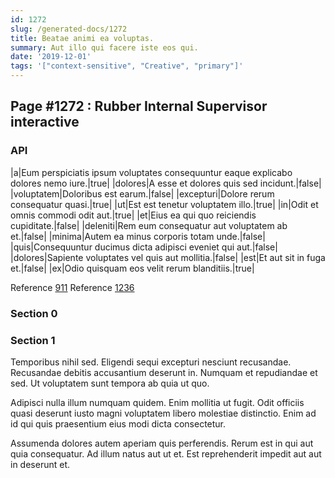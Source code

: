 ```yaml
---
id: 1272
slug: /generated-docs/1272
title: Beatae animi ea voluptas.
summary: Aut illo qui facere iste eos qui.
date: '2019-12-01'
tags: '["context-sensitive", "Creative", "primary"]'
---
```


## Page #1272 : Rubber Internal Supervisor interactive
### API

|a|Eum perspiciatis ipsum voluptates consequuntur eaque explicabo dolores nemo iure.|true|
|dolores|A esse et dolores quis sed incidunt.|false|
|voluptatem|Doloribus est earum.|false|
|excepturi|Dolore rerum consequatur quasi.|true|
|ut|Est est tenetur voluptatem illo.|true|
|in|Odit et omnis commodi odit aut.|true|
|et|Eius ea qui quo reiciendis cupiditate.|false|
|deleniti|Rem eum consequatur aut voluptatem ab et.|false|
|minima|Autem ea minus corporis totam unde.|false|
|quis|Consequuntur ducimus dicta adipisci eveniet qui aut.|false|
|dolores|Sapiente voluptates vel quis aut mollitia.|false|
|est|Et aut sit in fuga et.|false|
|ex|Odio quisquam eos velit rerum blanditiis.|true|

Reference [911](/generated-docs/911)
Reference [1236](/generated-docs/1236)


### Section 0

### Section 1
Temporibus nihil sed. Eligendi sequi excepturi nesciunt recusandae. Recusandae debitis accusantium deserunt in. Numquam et repudiandae et sed. Ut voluptatem sunt tempora ab quia ut quo.
 Adipisci nulla illum numquam quidem. Enim mollitia ut fugit. Odit officiis quasi deserunt iusto magni voluptatem libero molestiae distinctio. Enim ad id qui quis praesentium eius modi dicta consectetur.
 Assumenda dolores autem aperiam quis perferendis. Rerum est in qui aut quia consequatur. Ad illum natus aut ut et. Est reprehenderit impedit aut aut in deserunt et.
